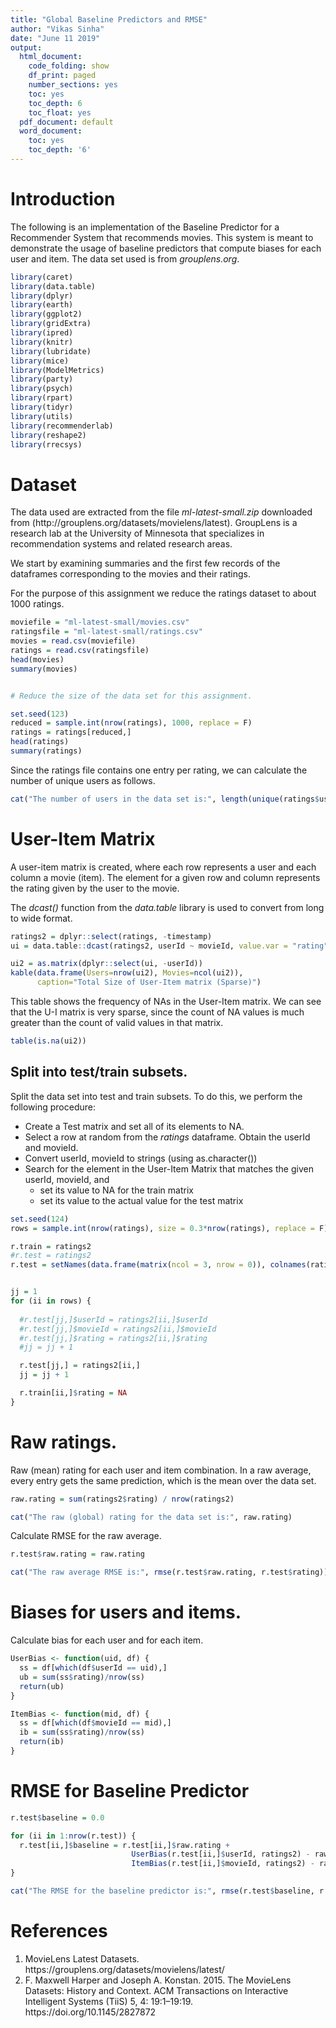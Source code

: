 ```yaml
---
title: "Global Baseline Predictors and RMSE"
author: "Vikas Sinha"
date: "June 11 2019"
output:
  html_document:
    code_folding: show
    df_print: paged
    number_sections: yes
    toc: yes
    toc_depth: 6
    toc_float: yes
  pdf_document: default
  word_document:
    toc: yes
    toc_depth: '6'
---
```



# Introduction

The following is an implementation of the Baseline Predictor for a Recommender System that recommends movies. This system is meant to demonstrate the usage of baseline predictors that compute biases for each user and item. The data set used is from *grouplens.org*.


```r
library(caret)
library(data.table)
library(dplyr)
library(earth)
library(ggplot2)
library(gridExtra)
library(ipred)
library(knitr)
library(lubridate)
library(mice)
library(ModelMetrics)
library(party)
library(psych)
library(rpart)
library(tidyr)
library(utils)
library(recommenderlab)
library(reshape2)
library(rrecsys)
```


# Dataset

The data used are extracted from the file *ml-latest-small.zip* downloaded from (http://grouplens.org/datasets/movielens/latest). GroupLens is a research lab at the University of Minnesota that specializes in recommendation systems and related research areas.

We start by examining summaries and the first few records of the dataframes corresponding to the movies and their ratings.

For the purpose of this assignment we reduce the ratings dataset to about 1000 ratings.


```r
moviefile = "ml-latest-small/movies.csv"
ratingsfile = "ml-latest-small/ratings.csv"
movies = read.csv(moviefile)
ratings = read.csv(ratingsfile)
head(movies)
summary(movies)


# Reduce the size of the data set for this assignment.

set.seed(123)
reduced = sample.int(nrow(ratings), 1000, replace = F)
ratings = ratings[reduced,]
head(ratings)
summary(ratings)
```


Since the ratings file contains one entry per rating, we can calculate the number of unique users as follows.

```r
cat("The number of users in the data set is:", length(unique(ratings$userId)))
```


# User-Item Matrix


A user-item matrix is created, where each row represents a user and each column a movie (item). The element for a given row and column represents the rating given by the user to the movie.

The *dcast()* function from the *data.table* library is used to convert from long to wide format.


```r
ratings2 = dplyr::select(ratings, -timestamp)
ui = data.table::dcast(ratings2, userId ~ movieId, value.var = "rating")

ui2 = as.matrix(dplyr::select(ui, -userId))
kable(data.frame(Users=nrow(ui2), Movies=ncol(ui2)),
      caption="Total Size of User-Item matrix (Sparse)")
```


This table shows the frequency of NAs in the User-Item matrix.
We can see that the U-I matrix is very sparse, since the count of NA values is much greater than the count of valid values in that matrix.

  
```r
table(is.na(ui2))
```



## Split into test/train subsets.


Split the data set into test and train subsets. To do this, we perform the following procedure:


- Create a Test matrix and set all of its elements to NA.
- Select a row at random from the *ratings* dataframe. Obtain the userId and movieId.
- Convert userId, movieId to strings (using as.character())
- Search for the element in the User-Item Matrix that matches the given userId, movieId, and
    - set its value to NA for the train matrix
    - set its value to the actual value for the test matrix


```r
set.seed(124)
rows = sample.int(nrow(ratings), size = 0.3*nrow(ratings), replace = F)

r.train = ratings2
#r.test = ratings2
r.test = setNames(data.frame(matrix(ncol = 3, nrow = 0)), colnames(ratings2))


jj = 1
for (ii in rows) {
  
  #r.test[jj,]$userId = ratings2[ii,]$userId
  #r.test[jj,]$movieId = ratings2[ii,]$movieId
  #r.test[jj,]$rating = ratings2[ii,]$rating
  #jj = jj + 1

  r.test[jj,] = ratings2[ii,]
  jj = jj + 1

  r.train[ii,]$rating = NA
}

```


# Raw ratings.

Raw (mean) rating for each user and item combination.
In a raw average, every entry gets the same prediction, which is the mean over the data set.

```r
raw.rating = sum(ratings2$rating) / nrow(ratings2)

cat("The raw (global) rating for the data set is:", raw.rating)
```


Calculate RMSE for the raw average.

```r
r.test$raw.rating = raw.rating

cat("The raw average RMSE is:", rmse(r.test$raw.rating, r.test$rating))
```



# Biases for users and items.

Calculate bias for each user and for each item.


```r
UserBias <- function(uid, df) {
  ss = df[which(df$userId == uid),]
  ub = sum(ss$rating)/nrow(ss)
  return(ub)
}

ItemBias <- function(mid, df) {
  ss = df[which(df$movieId == mid),]
  ib = sum(ss$rating)/nrow(ss)
  return(ib)
}


```


# RMSE for Baseline Predictor

```r
r.test$baseline = 0.0

for (ii in 1:nrow(r.test)) {
  r.test[ii,]$baseline = r.test[ii,]$raw.rating +
                           UserBias(r.test[ii,]$userId, ratings2) - raw.rating +
                           ItemBias(r.test[ii,]$movieId, ratings2) - raw.rating
}

cat("The RMSE for the baseline predictor is:", rmse(r.test$baseline, r.test$rating))
```


# References

1. MovieLens Latest Datasets. https://grouplens.org/datasets/movielens/latest/
2. F. Maxwell Harper and Joseph A. Konstan. 2015. The MovieLens Datasets: History and Context. ACM Transactions on Interactive Intelligent Systems (TiiS) 5, 4: 19:1–19:19. https://doi.org/10.1145/2827872
